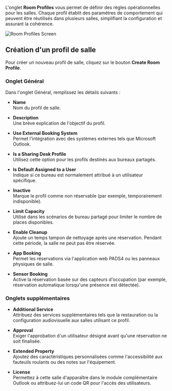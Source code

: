 L'onglet **Room Profiles** vous permet de définir des règles opérationnelles pour les salles. Chaque profil établit des paramètres de comportement qui peuvent être réutilisés dans plusieurs salles, simplifiant la configuration et assurant la cohérence.

![Room Profiles Screen](/mnt/data/image.png)

## Création d'un profil de salle

Pour créer un nouveau profil de salle, cliquez sur le bouton **Create Room Profile**.

### Onglet Général

Dans l'onglet Général, remplissez les détails suivants :

* **Name**\
  Nom du profil de salle.

* **Description**\
  Une brève explication de l'objectif du profil.

* **Use External Booking System**\
  Permet l'intégration avec des systèmes externes tels que Microsoft Outlook.

* **Is a Sharing Desk Profile**\
  Utilisez cette option pour les profils destinés aux bureaux partagés.

* **Is Default Assigned to a User**\
  Indique si ce bureau est normalement attribué à un utilisateur spécifique.

* **Inactive**\
  Marque le profil comme non réservable (par exemple, temporairement indisponible).

* **Limit Capacity**\
  Utilisé dans les scénarios de bureau partagé pour limiter le nombre de places disponibles.

* **Enable Cleanup**\
  Ajoute un temps tampon de nettoyage après une réservation. Pendant cette période, la salle ne peut pas être réservée.

* **App Booking**\
  Permet les réservations via l'application web PADS4 ou les panneaux physiques de salle.

* **Sensor Booking**\
  Active la réservation basée sur des capteurs d'occupation (par exemple, réservation automatique lorsqu'une présence est détectée).

### Onglets supplémentaires

* **Additional Service**\
  Attribuez des services supplémentaires tels que la restauration ou la configuration audiovisuelle aux salles utilisant ce profil.

* **Approval**\
  Exiger l'approbation d'un utilisateur désigné avant qu'une réservation ne soit finalisée.

* **Extended Property**\
  Ajoutez des caractéristiques personnalisées comme l'accessibilité aux fauteuils roulants ou des notes sur l'équipement.

* **License**\
  Permettez à cette salle d'apparaître dans le module complémentaire Outlook ou attribuez-lui un code QR pour l'accès des utilisateurs.
